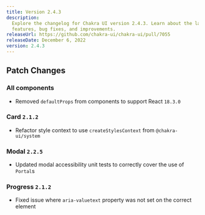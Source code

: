 ```yaml
---
title: Version 2.4.3
description:
  Explore the changelog for Chakra UI version 2.4.3. Learn about the latest
  features, bug fixes, and improvements.
releaseUrl: https://github.com/chakra-ui/chakra-ui/pull/7055
releaseDate: December 6, 2022
version: 2.4.3
---
```


## Patch Changes

### All components

- Removed `defaultProps` from components to support React `18.3.0`

### Card `2.1.2`

- Refactor style context to use `createStylesContext` from `@chakra-ui/system`

### Modal `2.2.5`

- Updated modal accessibility unit tests to correctly cover the use of `Portal`s

### Progress `2.1.2`

- Fixed issue where `aria-valuetext` property was not set on the correct element
